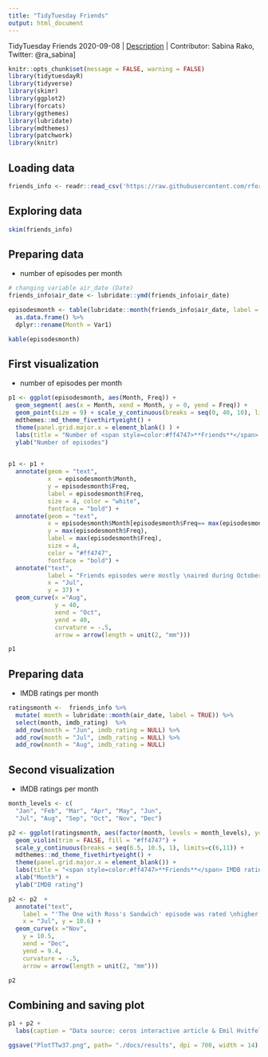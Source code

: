 ```yaml
---
title: "TidyTuesday Friends"
output: html_document
---
```

TidyTuesday Friends 2020-09-08 |
[Description](https://github.com/rfordatascience/tidytuesday/blob/master/data/2020/2020-09-08/readme.md) |
Contributor: Sabina Rako, Twitter: @ra_sabina]

```r
knitr::opts_chunk$set(message = FALSE, warning = FALSE)
library(tidytuesdayR)
library(tidyverse)
library(skimr)
library(ggplot2)
library(forcats)
library(ggthemes)
library(lubridate)
library(mdthemes)
library(patchwork)
library(knitr)
```

## Loading data

```r
friends_info <- readr::read_csv('https://raw.githubusercontent.com/rfordatascience/tidytuesday/master/data/2020/2020-09-08/friends_info.csv')
```

## Exploring data

```r
skim(friends_info)
```

## Preparing data 
- number of episodes per month

```r
# changing variable air_date (Date) 
friends_info$air_date <- lubridate::ymd(friends_info$air_date)

episodesmonth <- table(lubridate::month(friends_info$air_date, label = TRUE)) %>% 
  as.data.frame() %>% 
  dplyr::rename(Month = Var1)

kable(episodesmonth)
```

## First visualization
- number of episodes per month

```r
p1 <- ggplot(episodesmonth, aes(Month, Freq)) +
  geom_segment( aes(x = Month, xend = Month, y = 0, yend = Freq)) +
  geom_point(size = 9) + scale_y_continuous(breaks = seq(0, 40, 10), limits=c(-1,45)) +  
  mdthemes::md_theme_fivethirtyeight() + 
  theme(panel.grid.major.x = element_blank() ) + 
  labs(title = "Number of <span style=color:#ff4747>**Friends**</span> episodes per month") + 
  ylab("Number of episodes")
    

p1 <- p1 + 
  annotate(geom = "text",
           x  = episodesmonth$Month, 
           y = episodesmonth$Freq, 
           label = episodesmonth$Freq, 
           size = 4, color = "white", 
           fontface = "bold") + 
  annotate(geom = "text", 
           x = episodesmonth$Month[episodesmonth$Freq== max(episodesmonth$Freq)], 
           y = max(episodesmonth$Freq), 
           label = max(episodesmonth$Freq), 
           size = 4, 
           color = "#ff4747", 
           fontface = "bold") + 
  annotate("text", 
           label = "Friends episodes were mostly \naired during October", 
           x = "Jul", 
           y = 37) + 
  geom_curve(x ="Aug", 
             y = 40, 
             xend = "Oct", 
             yend = 40,  
             curvature = -.5, 
             arrow = arrow(length = unit(2, "mm")))

p1
```

## Preparing data
- IMDB ratings per month

```r
ratingsmonth <-  friends_info %>% 
  mutate( month = lubridate::month(air_date, label = TRUE)) %>% 
  select(month, imdb_rating)  %>% 
  add_row(month = "Jun", imdb_rating = NULL) %>% 
  add_row(month = "Jul", imdb_rating = NULL) %>% 
  add_row(month = "Aug", imdb_rating = NULL) 

```

## Second visualization
- IMDB ratings per month

```r

month_levels <- c(
  "Jan", "Feb", "Mar", "Apr", "May", "Jun", 
  "Jul", "Aug", "Sep", "Oct", "Nov", "Dec")

p2 <- ggplot(ratingsmonth, aes(factor(month, levels = month_levels), y=imdb_rating)) + 
  geom_violin(trim = FALSE, fill = "#ff4747") + 
  scale_y_continuous(breaks = seq(6.5, 10.5, 1), limits=c(6,11)) +  
  mdthemes::md_theme_fivethirtyeight() + 
  theme(panel.grid.major.x = element_blank()) + 
  labs(title = "<span style=color:#ff4747>**Friends**</span> IMDB ratings per month") + 
  xlab("Month") + 
  ylab("IMDB rating")

p2 <- p2  + 
  annotate("text",
    label = "'The One with Ross's Sandwich' episode was rated \nhigher then the other episodes aired during December", 
    x = "Jul", y = 10.6) + 
  geom_curve(x ="Nov", 
    y = 10.5, 
    xend = "Dec", 
    yend = 9.4,  
    curvature = -.5, 
    arrow = arrow(length = unit(2, "mm")))

p2

```

## Combining and saving plot

```r
p1 + p2 + 
  labs(caption = "Data source: ceros interactive article & Emil Hvitfeldt Vis: @ra_sabina")
```


```r
ggsave("PlotTTw37.png", path= "./docs/results", dpi = 700, width = 14)

```


